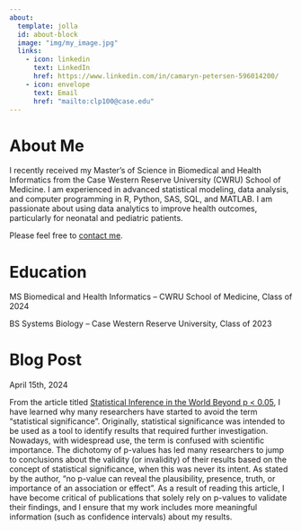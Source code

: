 ```yaml
---
about:
  template: jolla
  id: about-block
  image: "img/my_image.jpg"
  links:
    - icon: linkedin
      text: LinkedIn
      href: https://www.linkedin.com/in/camaryn-petersen-596014200/
    - icon: envelope
      text: Email
      href: "mailto:clp100@case.edu"  
---
```


::: {#about-block}
:::

# About Me

I recently received my Master's of Science in Biomedical and Health Informatics from the Case Western Reserve University (CWRU) School of Medicine. I am experienced in advanced statistical modeling, data analysis, and computer programming in R, Python, SAS, SQL, and MATLAB. I am passionate about using data analytics to improve health outcomes, particularly for neonatal and pediatric patients. 

Please feel free to [contact me](mailto:clp100@case.edu).

# Education

MS Biomedical and Health Informatics -- CWRU School of Medicine, Class of 2024

BS Systems Biology -- Case Western Reserve University, Class of 2023


# Blog Post 

April 15th, 2024

From the article titled [Statistical Inference in the World Beyond p < 0.05 ](https://amstat.tandfonline.com/toc/utas20/73/sup1), I have learned why many researchers have started to avoid the term "statistical significance". Originally, statistical significance was intended to be used as a tool to identify results that required further investigation. Nowadays, with widespread use, the term is confused with scientific importance. The dichotomy of p-values has led many researchers to jump to conclusions about the validity (or invalidity) of their results based on the concept of statistical significance, when this was never its intent. As stated by the author, "no p-value can reveal the plausibility, presence, truth, or importance of an association or effect". As a result of reading this article, I have become critical of publications that solely rely on p-values to validate their findings, and I ensure that my work includes more meaningful information (such as confidence intervals) about my results. 
